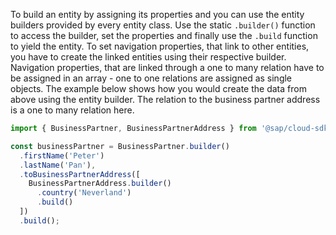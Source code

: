 To build an entity by assigning its properties and you can use the entity builders provided by every entity class.
Use the static `.builder()` function to access the builder, set the properties and finally use the `.build` function to yield the entity.
To set navigation properties, that link to other entities, you have to create the linked entities using their respective builder.
Navigation properties, that are linked through a one to many relation have to be assigned in an array - one to one relations are assigned as single objects.
The example below shows how you would create the data from above using the entity builder.
The relation to the business partner address is a one to many relation here.

```ts
import { BusinessPartner, BusinessPartnerAddress } from '@sap/cloud-sdk-vdm-business-partner-service';

const businessPartner = BusinessPartner.builder()
  .firstName('Peter')
  .lastName('Pan'),
  .toBusinessPartnerAddress([
    BusinessPartnerAddress.builder()
      .country('Neverland')
      .build()
  ])
  .build();
```
